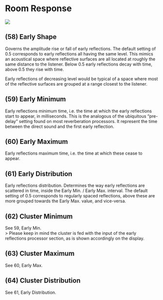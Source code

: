 # Room Response

![](https://media.githubusercontent.com/media/FLUX-SE/doc_images/main/Plugins/ircam-spat/spat_13.jpg)

## (58) Early Shape
Governs the amplitude rise or fall of early reflections. The default setting of 0.5 corresponds
to early reflections all having the same level. This mimics an acoustical space where reflective surfaces are all 
located at roughly the same distance to the listener. Below 0.5 early reflections decay with time, above 0.5 they rise 
with time.

Early reflections of decreasing level would be typical of a space where most of the reflective surfaces are grouped at a
range closest to the listener.


## (59) Early Minimum
Early reflections minimum time, i.e. the time at which the early reflections start to appear, in milliseconds. This is the
analogous of the ubiquitous "pre-delay" setting found on most reverberation processors. It represent the time between
the direct sound and the first early reflection.


## (60) Early Maximum
Early reflections maximum time, i.e. the time at which these cease to appear.


## (61) Early Distribution
Early reflections distribution. Determines the way early reflections are scattered in time, inside the Early Min. / Early Max.
interval. The default setting of 0.5 corresponds to regularly spaced reflections, above these are more grouped towards the
Early Max. value, and vice-versa.


## (62) Cluster Minimum
See 59, Early Min.  
> Please keep in mind the cluster is fed with the input of the early reflections processor section, as is shown accordingly on
the display.


## (63) Cluster Maximum
See 60, Early Max.


## (64) Cluster Distribution
See 61, Early Distribution.

